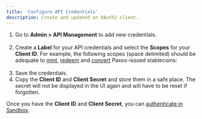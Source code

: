 ```yaml
---
title: 'Configure API Credentials'
description: Create and updated an OAuth2 client.
---
```




[convert]: /guides/developer/convert.mdx
[authenticate in Sandbox]: /guides/developer/authenticate.mdx
[mint]: /guides/developer/mint.mdx
[redeem]: /guides/developer/redeem.mdx



<ApiCredentialsIntro />

1. Go to **Admin > API Management** to add new credentials.<br/><br/><CredentialsLoginNote />
1. Create a **Label** for your API credentials and select the **Scopes** for your **Client ID**. For example, the following scopes (space delimited) should be adequate to [mint], [redeem] and [convert] Paxos-issued stablecoins:<br/><br/><Scopes />
1. Save the credentials.
1. Copy the **Client ID** and **Client Secret** and store them in a safe place. The secret will not be displayed in the UI again and will have to be reset if forgotten.

Once you have the **Client ID** and **Client Secret**, you can [authenticate in Sandbox].
